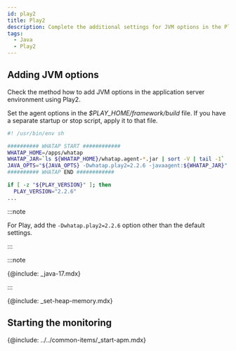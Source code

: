 ```yaml
---
id: play2
title: Play2
description: Complete the additional settings for JVM options in the Play2 application server environment.
tags:
  - Java
  - Play2
---
```


## Adding JVM options

Check the method how to add JVM options in the application server environment using Play2. 

Set the agent options in the _$PLAY_HOME/framework/build_ file. If you have a separate startup or stop script, apply it to that file.

```bash title=$PLAY_HOME/framework/build {6} showLineNumbers
#! /usr/bin/env sh

########## WHATAP START ############
WHATAP_HOME=/apps/whatap
WHATAP_JAR=`ls ${WHATAP_HOME}/whatap.agent-*.jar | sort -V | tail -1`
JAVA_OPTS="${JAVA_OPTS} -Dwhatap.play2=2.2.6 -javaagent:${WHATAP_JAR}"
########## WHATAP END ############

if [ -z "${PLAY_VERSION}" ]; then
  PLAY_VERSION="2.2.6"
...
```

:::note

For Play, add the `-Dwhatap.play2=2.2.6` option other than the default settings.

:::

:::note

{@include: _java-17.mdx}

:::

{@include: _set-heap-memory.mdx} 

## Starting the monitoring

{@include: ../../common-items/_start-apm.mdx} 
